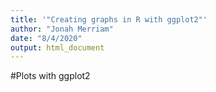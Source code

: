 ```yaml
---
title: '"Creating graphs in R with ggplot2"'
author: "Jonah Merriam"
date: "8/4/2020"
output: html_document
---
```

#Plots with ggplot2 
```r

```
